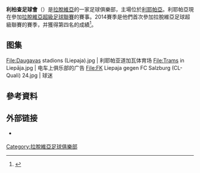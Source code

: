 {{NoteTA
|G1=足球
|T=zh-cn:利耶帕亚足球俱乐部;zh-hk:利柏查足球會;zh-tw:利耶帕亞足球俱樂部;
|1=zh-cn:利耶帕亚足球俱乐部;zh-hk:利柏查足球會;zh-tw:利耶帕亞足球俱樂部;
}}
{{Infobox football club
| clubname   = -{zh-cn:利耶帕亚;zh-hk:利柏查;zh-tw:利耶帕亞;}-
| image      = 
| fullname   = 利柏查足球會<br/>{{lang|lv|Futbola klubs Liepāja}}
| nickname   = 
| founded    = 2014年
| city       = [[利耶帕亞|利耶帕亞]]
| ground     = {{link-lv|道加瓦体育场 (利耶帕亚)|Daugavas stadions (Liepāja)|道加瓦体育场}}
| capacity   = 5,100
| chairman   = Māris Verpakovskis
| manager    = Nebojša Vignjević
| league     = [[拉脫維亞超級足球聯賽|拉脫維亞超級足球聯賽]]
| season     = 2021
| position   = 拉脫超，第 3 位
| website    = https://fkliepaja.lv/
 <!-- First Kit -->
| pattern_la1 =_adidascondivo20rw
| pattern_b1  = _adidascondivo20rw
| pattern_ra1 =_adidascondivo20rw
| pattern_sh1 =_adidascondivo20rw  
| pattern_so1 = _color_3_stripes_white
| leftarm1 =FF0000
| body1 = FF0000
| rightarm1 =FF0000
| shorts1 = FF0000
| socks1 = FF0000
<!-- Second Kit -->
| pattern_la2 =_adidascondivo21wb
| pattern_b2  = _adidascondivo21wb
| pattern_ra2 = _adidascondivo21wb
| pattern_sh2 = _reno19a
| pattern_so2 = _color_3_stripes_black
| leftarm2 = ffffff
| body2 = ffffff
| rightarm2 = ffffff
| shorts2 = FFFFFF
| socks2 = FFFFFF
}}
'''利柏查足球會'''（{{lang-lv|FK Liepāja}}）是[[拉脫維亞|拉脫維亞]]的一家足球俱樂部，主場位於[[利耶帕亞|利耶帕亞]]。利耶帕亞現在參加[[拉脫維亞超級足球聯賽|拉脫維亞超級足球聯賽]]的賽事。2014賽季是他們首次參加拉脫維亞足球超級聯賽的賽季，并獲得第四名的成績<ref>{{cite web|url=http://www.liepajniekiem.lv/sports/futbols/virsliga/papildinats-fk-liepaja-sis-sezonas-virsligas-tabula-finise-4-vieta-155371|title=Papildināts - FK ''Liepāja'' šīs sezonas Virslīgas tabulā finišē 4. vietā|publisher=liepajniekiem.lv|date=2014-11-08|accessdate=2015-01-27|archive-date=2015-01-21|archive-url=https://web.archive.org/web/20150121154906/http://www.liepajniekiem.lv/sports/futbols/virsliga/papildinats-fk-liepaja-sis-sezonas-virsligas-tabula-finise-4-vieta-155371|dead-url=yes}}</ref>。

== 图集 ==
<gallery mode="packed" heights="130px">
File:Daugavas stadions (Liepaja).jpg | 利耶帕亚道加瓦体育场
File:Trams in Liepāja.jpg | 电车上俱乐部的广告
File:FK Liepaja gegen FC Salzburg (CL-Quali) 24.jpg | 球迷
</gallery>

== 參考資料 ==
{{Reflist}}

== 外部链接 ==
{{Commonscat|FK Liepāja}}
* {{Official website|https://fkliepaja.lv/}} {{lv}} {{en}}

[[Category:拉脫維亞足球俱樂部|Category:拉脫維亞足球俱樂部]]